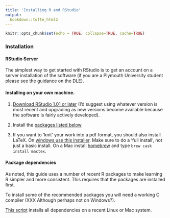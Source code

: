 ```yaml
---
title: 'Installing R and RStudio'
output:
  bookdown::tufte_html2
---
```


```r
knitr::opts_chunk$set(echo = TRUE, collapse=TRUE, cache=TRUE)
```



### Installation {- #installation-intro}


#### RStudio Server {- #rstudio-server}

The simplest way to get started with RStudio is to get an account on a server installation of the software (if you are a Plymouth University student please see the guidance on the DLE).




#### Installing on your own machine. {- #local-install}


1. [Download RStudio 1.01 or later](https://www.rstudio.com/products/rstudio/download/) (I'd suggest using whatever version is most recent and upgrading as new versions become available because the software is fairly actively developed).

2. Install the [packages listed below](#dependencies)

3. If you want to 'knit' your work into a pdf format, you should also install LaTeX. On [windows use this installer](https://miktex.org/download). Make sure to do a 'full install', not just a basic install. On a Mac install [homebrew](https://brew.sh) and type `brew cask install mactex`.




#### Package dependencies {- #dependencies}

As noted, this guide uses a number of recent R packages to make learning R simpler and more consistent. This requires that the packages are installed first.

To install some of the recommended packages you will need a working C compiler (XXX Although perhaps not on Windows?). 

[This script](requirements.R) installs all dependencies on a recent Linux or Mac system. 





